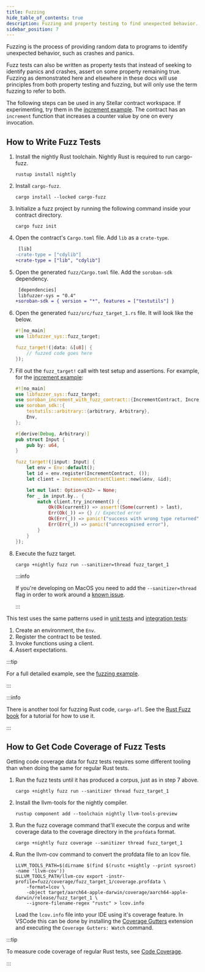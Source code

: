```yaml
---
title: Fuzzing
hide_table_of_contents: true
description: Fuzzing and property testing to find unexpected behavior.
sidebar_position: 7
---
```


Fuzzing is the process of providing random data to programs to identify unexpected behavior, such as crashes and panics.

Fuzz tests can also be written as property tests that instead of seeking to identify panics and crashes, assert on some property remaining true. Fuzzing as demonstrated here and elsewhere in these docs will use principles from both property testing and fuzzing, but will only use the term fuzzing to refer to both.

The following steps can be used in any Stellar contract workspace. If experimenting, try them in the [increment example]. The contract has an `increment` function that increases a counter value by one on every invocation.

## How to Write Fuzz Tests

1. Install the nightly Rust toolchain. Nightly Rust is required to run cargo-fuzz.

   ```shell
   rustup install nightly
   ```

2. Install `cargo-fuzz`.

   ```shell
   cargo install --locked cargo-fuzz
   ```

3. Initialize a fuzz project by running the following command inside your contract directory.

   ```shell
   cargo fuzz init
   ```

4. Open the contract's `Cargo.toml` file. Add `lib` as a `crate-type`.

   ```diff
    [lib]
   -crate-type = ["cdylib"]
   +crate-type = ["lib", "cdylib"]
   ```

5. Open the generated `fuzz/Cargo.toml` file. Add the `soroban-sdk` dependency.

   ```diff
    [dependencies]
    libfuzzer-sys = "0.4"
   +soroban-sdk = { version = "*", features = ["testutils"] }
   ```

6. Open the generated `fuzz/src/fuzz_target_1.rs` file. It will look like the below.

   ```rust
   #![no_main]
   use libfuzzer_sys::fuzz_target;

   fuzz_target!(|data: &[u8]| {
       // fuzzed code goes here
   });
   ```

7. Fill out the `fuzz_target!` call with test setup and assertions. For example, for the [increment example]:

   ```rust
   #![no_main]
   use libfuzzer_sys::fuzz_target;
   use soroban_increment_with_fuzz_contract::{IncrementContract, IncrementContractClient};
   use soroban_sdk::{
       testutils::arbitrary::{arbitrary, Arbitrary},
       Env,
   };

   #[derive(Debug, Arbitrary)]
   pub struct Input {
       pub by: u64,
   }

   fuzz_target!(|input: Input| {
       let env = Env::default();
       let id = env.register(IncrementContract, ());
       let client = IncrementContractClient::new(&env, &id);

       let mut last: Option<u32> = None;
       for _ in input.by.. {
           match client.try_increment() {
               Ok(Ok(current)) => assert!(Some(current) > last),
               Err(Ok(_)) => {} // Expected error
               Ok(Err(_)) => panic!("success with wrong type returned"),
               Err(Err(_)) => panic!("unrecognised error"),
           }
       }
   });
   ```

8. Execute the fuzz target.

   ```shell
   cargo +nightly fuzz run --sanitizer=thread fuzz_target_1
   ```

   :::info

   If you're developing on MacOS you need to add the `--sanitizer=thread` flag in order to work around a [known issue](https://github.com/stellar/rs-soroban-sdk/issues/1056).

   :::

This test uses the same patterns used in [unit tests] and [integration tests]:

1. Create an environment, the `Env`.
2. Register the contract to be tested.
3. Invoke functions using a client.
4. Assert expectations.

:::tip

For a full detailed example, see the [fuzzing example].

:::

:::info

There is another tool for fuzzing Rust code, `cargo-afl`. See the [Rust Fuzz book] for a tutorial for how to use it.

:::

## How to Get Code Coverage of Fuzz Tests

Getting code coverage data for fuzz tests requires some different tooling than when doing the same for regular Rust tests.

1. Run the fuzz tests until it has produced a corpus, just as in step 7 above.

   ```
   cargo +nightly fuzz run --sanitizer thread fuzz_target_1
   ```

2. Install the llvm-tools for the nightly compiler.

   ```
   rustup component add --toolchain nightly llvm-tools-preview
   ```

3. Run the fuzz coverage command that'll execute the corpus and write coverage data to the coverage directory in the `profdata` format.

   ```
   cargo +nightly fuzz coverage --sanitizer thread fuzz_target_1
   ```

4. Run the llvm-cov command to convert the profdata file to an lcov file.

   ```
   LLVM_TOOLS_PATH=$(dirname $(find $(rustc +nightly --print sysroot) -name 'llvm-cov'))
   $LLVM_TOOLS_PATH/llvm-cov export -instr-profile=fuzz/coverage/fuzz_target_1/coverage.profdata \
       -format=lcov \
       -object target/aarch64-apple-darwin/coverage/aarch64-apple-darwin/release/fuzz_target_1 \
       --ignore-filename-regex "rustc" > lcov.info
   ```

   Load the `lcov.info` file into your IDE using it's coverage feature. In VSCode this can be done by installing the [Coverage Gutters] extension and executing the `Coverage Gutters: Watch` command.

:::tip

To measure code coverage of regular Rust tests, see [Code Coverage].

:::

[increment example]: https://github.com/stellar/soroban-examples/blob/main/increment/src/lib.rs
[Differential Testing with Test Snapshots]: ./differential-tests-with-test-snapshots.mdx
[stellar contract fetch]: ../../../tools/developer-tools/cli/stellar-cli.mdx#stellar-contract-fetch
[integration tests]: ./integration-tests.mdx
[unit tests]: ./unit-tests.mdx
[stellar/rs-soroban-sdk#1360]: https://github.com/stellar/rs-soroban-sdk/issues/1360
[fuzzing example]: ../../smart-contracts/example-contracts/fuzzing.mdx
[Rust Fuzz Book]: https://rust-fuzz.github.io/book
[Code Coverage]: code-coverage.mdx
[Coverage Gutters]: https://marketplace.visualstudio.com/items?itemName=ryanluker.vscode-coverage-gutters
